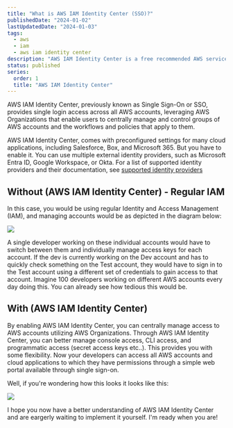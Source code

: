 ```yaml
---
title: "What is AWS IAM Identity Center (SSO)?"
publishedDate: "2024-01-02"
lastUpdatedDate: "2024-01-03"
tags:
  - aws
  - iam
  - aws iam identity center
description: "AWS IAM Identity Center is a free recommended AWS service for managing human user access to AWS resources. It is a single place where you can assign your workforce users, also known as workforce identities, consistent access to multiple AWS accounts and applications."
status: published
series:
  order: 1
  title: "AWS IAM Identity Center"
---
```


AWS IAM Identity Center, previously known as Single Sign-On or SSO, provides single login access across all AWS accounts, leveraging AWS Organizations that enable users to centrally manage and control groups of AWS accounts and the workflows and policies that apply to them.

AWS IAM Identity Center, comes with preconfigured settings for many cloud applications, including Salesforce, Box, and Microsoft 365. But you have to enable it. You can use multiple external identity providers, such as Microsoft Entra ID, Google Workspace, or Okta. For a list of supported identity providers and their documentation, see [supported identity providers](https://docs.aws.amazon.com/singlesignon/latest/userguide/supported-idps.html)

## Without (AWS IAM Identity Center) - Regular IAM

In this case, you would be using regular Identity and Access Management (IAM), and managing accounts would be as depicted in the diagram below:

<img src="https://website-2023-bucket.s3.af-south-1.amazonaws.com/posts/what-is-aws-iam-identity-center/regular-iam.png" />

A single developer working on these individual accounts would have to switch between them and individually manage access keys for each account. If the dev is currently working on the Dev account and has to quickly check something on the Test account, they would have to sign in to the Test account using a different set of credentials to gain access to that account. Imagine 100 developers working on different AWS accounts every day doing this. You can already see how tedious this would be.

## With (AWS IAM Identity Center)

By enabling AWS IAM Identity Center, you can centrally manage access to AWS accounts utilizing AWS Organizations. Through AWS IAM Identity Center, you can better manage console access, CLI access, and programmatic access (secret access keys etc..). This provides you with some flexibility. Now your developers can access all AWS accounts and cloud applications to which they have permissions through a simple web portal available through single sign-on.

Well, if you're wondering how this looks it looks like this:

<img src="https://website-2023-bucket.s3.af-south-1.amazonaws.com/posts/how-to-set-up-aws-iam-identity-center-and-aws-organizations/AWS+portal+sso+accounts.png" />

I hope you now have a better understanding of AWS IAM Identity Center and are eargerly waiting to implement it yourself. I'm ready when you are!
